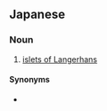 ==Japanese==
{{ja-kanjitab|すい|とう|yomi=o}}

===Noun===
{{ja-noun|すいとう}}

# [[islets of Langerhans]]

====Synonyms====
* {{l|ja|ランゲルハンス島}}
